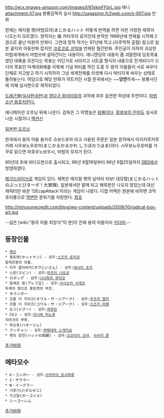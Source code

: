 http://ecx.images-amazon.com/images/I/61xkinFFbrL.jpg
애니
attachment:47.jpg
왕룡감독의 실사
http://sagasinin.fc2web.com/s-007.jpg
만화

원제는 매지컬 햇(마법모자)まじかるハット 어떻게 번역을 하면 저런 거창한 제목이 나오는지 모르겠다. 원작자는 故 카타쿠라 료지인데 본작은 1988년에 연재를 시작해 2권으로 끝난 미완의 만화다. 그런데 정작 작가는 97년에 작고.(지주막하 출혈) 참고로 일본 굴지의 아동만화 잡지인 [[코로코로 코믹]]에 연재된 월간만화. 주인공이 지하의 괴상한 마법세계에서 마법쓰며 살아간다는 내용이다. 애니엔딩의 내용이 좀 괴랄한데 당초목표였던 대륙을 모은다는 목표는 어딘가로 사라지고 시트콤 형식의 내용으로 전개되다가 드디어 목표인 마계대화해를 이룩해 기념 파티를 하던 도중 두 왕의 아들들이 서로 싸우다 단체로 치고받고 하기 시작하자 그냥 세계전체를 리셋해 다시 박터지게 싸우는 상태로 돌려놓는다. 여담으로 해당 만화가 히트치던 시절 한국에서는 ~~'''당연'''하게~~ 왕룡사단에 의해 실사판으로 제작되었다. 

[[드래곤볼(실사한국판)]]과 [[깡다구 화이터]]등의 괴작에 자주 출연한 허성태 주연이다. [http://video.nate.com/208186037 마법소년 용호치란다.]

애니메이션 오프닝 뒤에 나온다. 감독은 그 악명높은 [[왕룡]]이다. [[쿵후보이 친미]]도 실사로 나온 시절이니 [http://blog.naver.com/j4you3/140094788205 액션신]

[http://www.youtube.com/watch?v=YxF2j8CgDS0 일본판 오프닝]

한국에서 용의 아들 용카르 슈보드포마 라고 사용된 주문은 일본 원작에서 마지카루카루카레 시우보노우호마(まじかるかるかれ しうぼのうほま)이다. 시우보노우호마를 거꾸로 읽으면 마호우노보우시, 마법의 모자가 된다.

90년대 초에 비디오판으로 출시되고, 96년 8월19일부터 96년 9월25일까지 [[SBS]]에서 방영하였다.

[[메가드라이브]]로 게임이 있다. 제목은 매지컬 햇의 날아라 터보! 대모험(まじかるハットのぶっとびターボ！大冒険). 일본에서만 발매 되고 해외판은 나오지 않았는데 대신 캐릭터만 바꾼 'DEcapAttack'이라는 게임이 나왔다. 디캡 어택은 원본에 비하면 코믹 호러풍으로 [[역변]]한 분위기를 자랑한다.  [http://www.hardcoregaming101.net/victokai/victokai2.htm 참조]

http://minusonecredit.com/blog/wp-content/uploads/2008/10/radical-box-art.jpg

--실은 [wiki:"용의 아들 최창식"이 분]이 진짜 용의 아들이라 [[카더라]].--

== 등장인물 ==
 * [[햇군]]
 * 홋토켄(ホットケン) - 성우:[[스즈키 토미코]]
 알레프왕의 아들.
 * 타우 할아버지(タウじいさん) - 성우:[[야나미 죠지]]
 * 스핀(スピン) - 성우:[[마츠이 나오코]]
 * ロボッグ - 성우:[[니시하라 쿠미코]]
 * 알레프 왕(アレフ王) - 성우:[[사사오카 시게조]]
 마계의 왕으로 홋토켄의 부친.
 * モランボー
 * 오왈 더 지아크(オワル・ザ・ジアーク) - 성우:[[우츠미 켄지]]
 * 코왈 더 지아크(コワル・ザ・ジアーク) - 성우:[[스즈키 미에]]
 * 도그(ドグー) - 성우:[[챠후린]]
 * CO２ - 성우:[[이나바 미노루]]
 지아크의 부하.
 * 하오쥬(ハオージュ)
 * クンチャン - 성우:[[카메야마 스게키요]]
 * 햇의 양친(ハットの両親) - 성우:[[오오타키 신야]], [[사사키 룬]]

[[추가바람]]

== 메타모수 ==
 * G・コンガー - 성우:[[사쿠라이 토시하루]]
 * Z・ザウラー
 * W・イーグラー
 * 기루기니(ギルギニ)
 * 가고일(ガーゴイル)
 * シーゴーレム

[[추가바람]]
